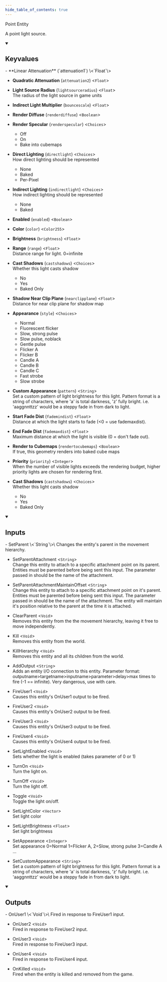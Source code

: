 ```yaml
---
hide_table_of_contents: true
---
```


Point Entity

A point light source.

<details open>
<summary><h2>Keyvalues</h2></summary>
- **Linear Attenuation** (`attenuation1`) \<`Float`\>

- **Quadratic Attenuation** (`attenuation2`) \<`Float`\>

- **Light Source Radius** (`lightsourceradius`) \<`Float`\>\
The radius of the light source in game units

- **Indirect Light Multiplier** (`bouncescale`) \<`Float`\>

- **Render Diffuse** (`renderdiffuse`) \<`Boolean`\>

- **Render Specular** (`renderspecular`) \<`Choices`\>
  - Off 
  - On 
  - Bake into cubemaps 


- **Direct Lighting** (`directlight`) \<`Choices`\>\
How direct lighting should be represented
  - None 
  - Baked 
  - Per-Pixel 


- **Indirect Lighting** (`indirectlight`) \<`Choices`\>\
How indirect lighting should be represented
  - None 
  - Baked 


- **Enabled** (`enabled`) \<`Boolean`\>

- **Color** (`color`) \<`Color255`\>

- **Brightness** (`brightness`) \<`Float`\>

- **Range** (`range`) \<`Float`\>\
Distance range for light. 0=infinite

- **Cast Shadows** (`castshadows`) \<`Choices`\>\
Whether this light casts shadow
  - No 
  - Yes 
  - Baked Only 


- **Shadow Near Clip Plane** (`nearclipplane`) \<`Float`\>\
Distance for near clip plane for shadow map

- **Appearance** (`style`) \<`Choices`\>
  - Normal 
  - Fluorescent flicker 
  - Slow, strong pulse 
  - Slow pulse, noblack 
  - Gentle pulse 
  - Flicker A 
  - Flicker B 
  - Candle A 
  - Candle B 
  - Candle C 
  - Fast strobe 
  - Slow strobe 


- **Custom Appearance** (`pattern`) \<`String`\>\
Set a custom pattern of light brightness for this light. Pattern format is a string of characters, where 'a' is total darkness, 'z' fully bright. i.e. 'aaggnnttzz' would be a steppy fade in from dark to light.

- **Start Fade Dist** (`fademindist`) \<`Float`\>\
Distance at which the light starts to fade (&lt;0 = use fademaxdist).

- **End Fade Dist** (`fademaxdist`) \<`Float`\>\
Maximum distance at which the light is visible (0 = don't fade out).

- **Render to Cubemaps** (`rendertocubemaps`) \<`Boolean`\>\
If true, this geometry renders into baked cube maps

- **Priority** (`priority`) \<`Integer`\>\
When the number of visible lights exceeds the rendering budget, higher priority lights are chosen for rendering first.

- **Cast Shadows** (`castshadows`) \<`Choices`\>\
Whether this light casts shadow
  - No 
  - Yes 
  - Baked Only 



 </details>
<details open>
<summary><h2>Inputs</h2></summary>
- SetParent \<`String`\>\
Changes the entity's parent in the movement hierarchy.

- SetParentAttachment \<`String`\>\
Change this entity to attach to a specific attachment point on its parent. Entities must be parented before being sent this input. The parameter passed in should be the name of the attachment.

- SetParentAttachmentMaintainOffset \<`String`\>\
Change this entity to attach to a specific attachment point on it's parent. Entities must be parented before being sent this input. The parameter passed in should be the name of the attachment. The entity will maintain it's position relative to the parent at the time it is attached.

- ClearParent \<`Void`\>\
Removes this entity from the the movement hierarchy, leaving it free to move independently.

- Kill \<`Void`\>\
Removes this entity from the world.

- KillHierarchy \<`Void`\>\
Removes this entity and all its children from the world.

- AddOutput \<`String`\>\
Adds an entity I/O connection to this entity. Parameter format: outputname&gt;targetname>inputname&gt;parameter&gt;delay&gt;max times to fire (-1 == infinite). Very dangerous, use with care.

- FireUser1 \<`Void`\>\
Causes this entity's OnUser1 output to be fired.

- FireUser2 \<`Void`\>\
Causes this entity's OnUser2 output to be fired.

- FireUser3 \<`Void`\>\
Causes this entity's OnUser3 output to be fired.

- FireUser4 \<`Void`\>\
Causes this entity's OnUser4 output to be fired.

- SetLightEnabled \<`Void`\>\
Sets whether the light is enabled (takes parameter of 0 or 1)

- TurnOn \<`Void`\>\
Turn the light on.

- TurnOff \<`Void`\>\
Turn the light off.

- Toggle \<`Void`\>\
Toggle the light on/off.

- SetLightColor \<`Vector`\>\
Set light color

- SetLightBrightness \<`Float`\>\
Set light brightness

- SetAppearance \<`Integer`\>\
Set appearance 0=Normal 1=Flicker A, 2=Slow, strong pulse 3=Candle A ...

- SetCustomAppearance \<`String`\>\
Set a custom pattern of light brightness for this light. Pattern format is a string of characters, where 'a' is total darkness, 'z' fully bright. i.e. 'aaggnnttzz' would be a steppy fade in from dark to light.


 </details>
<details open>
<summary><h2>Outputs</h2></summary>
- OnUser1 \<`Void`\>\
Fired in response to FireUser1 input.

- OnUser2 \<`Void`\>\
Fired in response to FireUser2 input.

- OnUser3 \<`Void`\>\
Fired in response to FireUser3 input.

- OnUser4 \<`Void`\>\
Fired in response to FireUser4 input.

- OnKilled \<`Void`\>\
Fired when the entity is killed and removed from the game.


 </details>